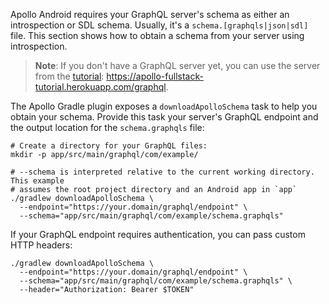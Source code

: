 
Apollo Android requires your GraphQL server's schema as either an introspection or SDL schema. Usually, it's a `schema.[graphqls|json|sdl]` file. This section shows how to obtain a schema from your server using introspection.

> **Note**: If you don't have a GraphQL server yet, you can use the server from the [tutorial](https://www.apollographql.com/docs/android/tutorial/00-introduction/): https://apollo-fullstack-tutorial.herokuapp.com/graphql.

The Apollo Gradle plugin exposes a `downloadApolloSchema` task to help you obtain your schema. Provide this task your server's GraphQL endpoint and the output location for the `schema.graphqls` file:

```bash:title=(shell)
# Create a directory for your GraphQL files:
mkdir -p app/src/main/graphql/com/example/

# --schema is interpreted relative to the current working directory. This example
# assumes the root project directory and an Android app in `app`
./gradlew downloadApolloSchema \
  --endpoint="https://your.domain/graphql/endpoint" \
  --schema="app/src/main/graphql/com/example/schema.graphqls"
```

If your GraphQL endpoint requires authentication, you can pass custom HTTP headers:

```bash:title=(shell)
./gradlew downloadApolloSchema \
  --endpoint="https://your.domain/graphql/endpoint" \
  --schema="app/src/main/graphql/com/example/schema.graphqls" \
  --header="Authorization: Bearer $TOKEN"
```
